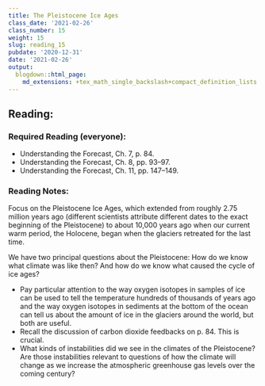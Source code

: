 ```yaml
---
title: The Pleistocene Ice Ages
class_date: '2021-02-26'
class_number: 15
weight: 15
slug: reading_15
pubdate: '2020-12-31'
date: '2021-02-26'
output:
  blogdown::html_page:
    md_extensions: +tex_math_single_backslash+compact_definition_lists
---
```

## Reading:

### Required Reading (everyone):

* Understanding the Forecast, Ch. 7, p. 84.
* Understanding the Forecast, Ch. 8, pp. 93--97.
* Understanding the Forecast, Ch. 11, pp. 147--149.

### Reading Notes:

Focus on the Pleistocene Ice Ages, which extended from roughly 2.75 million years ago (different scientists attribute different dates to the exact beginning of the Pleistocene) to about 10,000 years ago when our current warm period, the Holocene, began when the glaciers retreated for the last time.

We have two principal questions about the Pleistocene: How do we know what climate was like then? And how do we know what caused the cycle of ice ages?

* Pay particular attention to the way oxygen isotopes in samples of ice can be used to tell the temperature hundreds of thousands of years ago and the way oxygen isotopes in sediments at the bottom of the ocean can tell us about the amount of ice in the glaciers around the world, but both are useful.
* Recall the discussion of carbon dioxide feedbacks on p. 84. This is crucial.
* What kinds of instabilities did we see in the climates of the Pleistocene? Are those instabilities relevant to questions of how the climate will change as we increase the atmospheric greenhouse gas levels over the coming century?
